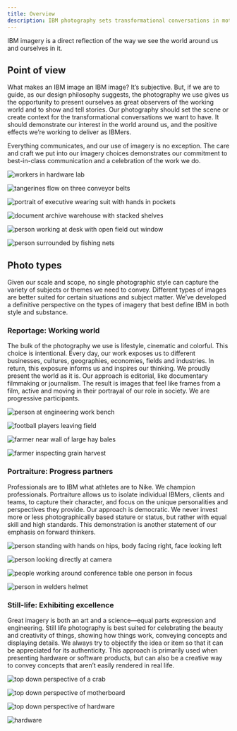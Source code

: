 ```yaml
---
title: Overview
description: IBM photography sets transformational conversations in motion. Whether reporting, portraits or still life, learn how it's a direct reflection of the world..
---
```


<PageDescription>

IBM imagery is a direct reflection of the way we see the world around us and
ourselves in it.

</PageDescription>

## Point of view

What makes an IBM image an IBM image? It’s subjective. But, if we are to guide, as our design philosophy suggests, the photography we use gives us the opportunity to present ourselves as great observers of the working world and to show and tell stories. Our photography should set the scene or create context for the transformational conversations we want to have. It should demonstrate our interest in the world around us, and the positive effects we’re working to deliver as IBMers.

Everything communicates, and our use of imagery is no exception. The care and craft we put into our imagery choices demonstrates our commitment to best-in-class communication and a celebration of the work we do.

![workers in hardware lab](./images/overview/pov-1.jpg)

<Row className="gallery-row-padding">
<Column colMd={2} colLg={4}>

![tangerines flow on three conveyor belts](./images/overview/pov-2.jpg)

</Column>
<Column colMd={2} colLg={4}>

![portrait of executive wearing suit with hands in pockets](./images/overview/pov-3.jpg)

</Column>
</Row>

<Row className="gallery-row-padding">
<Column colMd={4} colLg={8} offsetMd={2} offsetLg={4}>

![document archive warehouse with stacked shelves](./images/overview/pov-4.jpg)

</Column>
</Row>

<Row className="gallery-row-padding">
<Column colMd={4} colLg={8}>

![person working at desk with open field out window](./images/overview/pov-5.jpg)

</Column>
<Column colMd={2} colLg={4}>

![person surrounded by fishing nets](./images/overview/pov-6.jpg)

</Column>
</Row>

## Photo types

Given our scale and scope, no single photographic style can capture the variety of subjects or themes we need to convey. Different types of images are better suited for certain situations and subject matter. We’ve developed a definitive perspective on the types of imagery that best define IBM in both style and substance.

### **Reportage:** Working world

The bulk of the photography we use is lifestyle, cinematic and colorful. This choice is intentional. Every day, our work exposes us to different businesses, cultures, geographies, economies, fields and industries. In return, this exposure informs us and inspires our thinking. We proudly present the world as it is. Our approach is editorial, like documentary filmmaking or journalism. The result is images that feel like frames from a film, active and moving in their portrayal of our role in society. We are progressive participants.

<Row className="gallery-row-padding">

<Column colMd={3} colLg={4}>

![person at engineering work bench](./images/overview/reportage-1.jpg)

</Column>
<Column colMd={3} colLg={4}>

![football players leaving field](./images/overview/reportage-2.jpg)

</Column>

</Row>
<Row className="gallery-row-padding">

<Column colMd={2} colLg={3}>

![farmer near wall of large hay bales](./images/overview/reportage-3.jpg)

</Column>
<Column colMd={4} colLg={5}>

![farmer inspecting grain harvest](./images/overview/reportage-4.jpg)

</Column>

</Row>

### **Portraiture:** Progress partners

Professionals are to IBM what athletes are to Nike. We champion professionals. Portraiture allows us to isolate individual IBMers, clients and teams, to capture their character, and focus on the unique personalities and perspectives they provide. Our approach is democratic. We never invest more or less photographically based stature or status, but rather with equal skill and high standards. This demonstration is another statement of our emphasis on forward thinkers.

<Row className="gallery-row-padding">

<Column colMd={2} colLg={3}>

![person standing with hands on hips, body facing right, face looking left](./images/overview/portraiture-1.jpg)

</Column>
<Column colMd={4} colLg={5}>

![person looking directly at camera](./images/overview/portraiture-2.jpg)

</Column>

</Row>
<Row className="gallery-row-padding">

<Column colMd={4} colLg={5}>

![people working around conference table one person in focus](./images/overview/portraiture-3.jpg)

</Column>
<Column colMd={2} colLg={3}>

![person in welders helmet](./images/overview/portraiture-4.jpg)

</Column>

</Row>

### **Still-life:** Exhibiting excellence

Great imagery is both an art and a science&mdash;equal parts expression and engineering. Still life photography is best suited for celebrating the beauty and creativity of things, showing how things work, conveying concepts and displaying details. We always try to objectify the idea or item so that it can be appreciated for its authenticity. This approach is primarily used when presenting hardware or software products, but can also be a creative way to convey concepts that aren’t easily rendered in real life.

<Row className="gallery-row-padding">

<Column colMd={3} colLg={4}>

![top down perspective of a crab](./images/overview/still-life-1.jpg)

</Column>
<Column colMd={3} colLg={4}>

![top down perspective of motherboard](./images/overview/still-life--2.jpeg)

</Column>

</Row>
<Row className="gallery-row-padding">

<Column colMd={4} colLg={5}>

![top down perspective of hardware](./images/overview/still-life-3.jpg)

</Column>
<Column colMd={2} colLg={3}>

![hardware](./images/overview/still-life-4.jpg)

</Column>

</Row>
